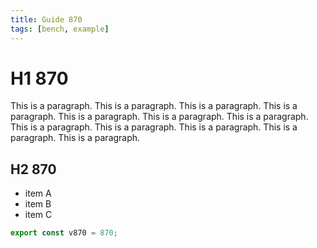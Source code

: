 ```yaml
---
title: Guide 870
tags: [bench, example]
---
```


# H1 870

This is a paragraph. This is a paragraph. This is a paragraph. This is a paragraph. This is a paragraph. This is a paragraph. This is a paragraph. This is a paragraph. This is a paragraph. This is a paragraph. This is a paragraph. This is a paragraph. 

## H2 870

- item A
- item B
- item C

```ts
export const v870 = 870;
```